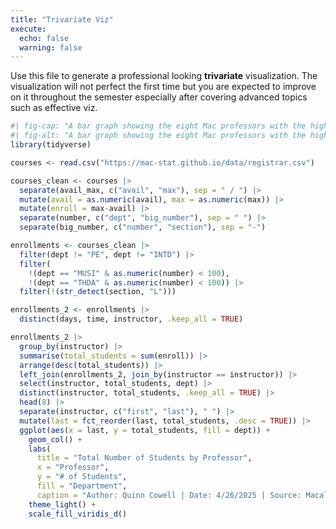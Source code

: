 ```yaml
---
title: "Trivariate Viz"
execute: 
  echo: false
  warning: false
---
```


Use this file to generate a professional looking **trivariate** visualization.  The visualization will not perfect the first time but you are expected to improve on it throughout the semester especially after covering advanced topics such as effective viz.

```r
#| fig-cap: "A bar graph showing the eight Mac professors with the highest total number of students, and their respective departments"
#| fig-alt: "A bar graph showing the eight Mac professors with the highest total number of students. All the professors are in STEM, with the exception of psychology professor Gillen-O'Neel, and their student numbers range from 64 to 88"
library(tidyverse)

courses <- read.csv("https://mac-stat.github.io/data/registrar.csv")

courses_clean <- courses |>
  separate(avail_max, c("avail", "max"), sep = " / ") |>
  mutate(avail = as.numeric(avail), max = as.numeric(max)) |>
  mutate(enroll = max-avail) |>
  separate(number, c("dept", "big_number"), sep = " ") |>
  separate(big_number, c("number", "section"), sep = "-")

enrollments <- courses_clean |>
  filter(dept != "PE", dept != "INTD") |>
  filter(
    !(dept == "MUSI" & as.numeric(number) < 100), 
    !(dept == "THDA" & as.numeric(number) < 100)) |>
  filter(!(str_detect(section, "L")))

enrollments_2 <- enrollments |>
  distinct(days, time, instructor, .keep_all = TRUE)

enrollments_2 |>
  group_by(instructor) |>
  summarise(total_students = sum(enroll)) |>
  arrange(desc(total_students)) |>
  left_join(enrollments_2, join_by(instructor == instructor)) |>
  select(instructor, total_students, dept) |>
  distinct(instructor, total_students, .keep_all = TRUE) |>
  head(8) |>
  separate(instructor, c("first", "last"), " ") |>
  mutate(last = fct_reorder(last, total_students, .desc = TRUE)) |>
  ggplot(aes(x = last, y = total_students, fill = dept)) +
    geom_col() + 
    labs(
      title = "Total Number of Students by Professor", 
      x = "Professor", 
      y = "# of Students", 
      fill = "Department",
      caption = "Author: Quinn Cowell | Date: 4/26/2025 | Source: Macalester College, 2024") +
    theme_light() +
    scale_fill_viridis_d()
```

